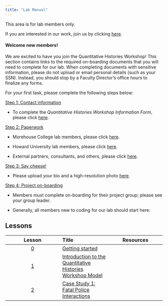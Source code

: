 ```yaml
---
title: "Lab Manual"
---
```


This area is for lab members only.

If you are interested in our work, join us by clicking [here]().

#### Welcome new members!

We are excited to have you join the Quantitative Histories Workshop! This section contains links to the required on-boarding documents that you will need to complete for our lab. When completing documents with sensitive information, please do not upload or email personal details (such as your SSN). Instead, you should stop by a Faculty Director's office hours to finalize any forms. 

For your first task, please complete the following steps below:

| <u>Step 1: Contact information </u>

- To complete the *Quantitative Histories Workshop Information Form*, please click [here]().

| <u>Step 2: Paperwork </u>

- Morehouse College lab members, please click [here]().

- Howard University lab members, please click [here]().

- External partners, consultants, and others, please click [here]().

| <u>Step 3: Say cheese! </u>

- Please upload your bio and a high-resolution photo [here]().

| <u>Step 4: Project on-boarding </u>

- Members must complete on-boarding for their project group; please see your group leader. 

- Generally, all members new to coding for our lab should start here:

## Lessons

::: column-inset
| Lesson |       Title       | Resources |
|:------:|:------|--------|
| [0](lessons/lesson00.html) | [Getting started](lessons/lesson00-slides.html) | |
| [1](lessons/lesson01.html) |[Introduction to the Quantitative Histories Workshop Model](lessons/lesson01-slides.html) |  |
| [2](lessons/lesson02.html) |[Case Study 1: Fatal Police Interactions](lessons/lesson02-slides.html) |  |
:::
